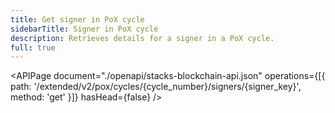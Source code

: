 ```yaml
---
title: Get signer in PoX cycle
sidebarTitle: Signer in PoX cycle
description: Retrieves details for a signer in a PoX cycle.
full: true
---
```


<APIPage
  document="./openapi/stacks-blockchain-api.json"
  operations={[{ path: '/extended/v2/pox/cycles/{cycle_number}/signers/{signer_key}', method: 'get' }]}
  hasHead={false}
/>
